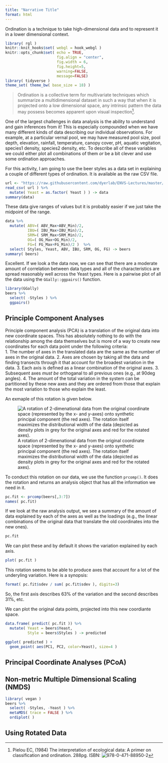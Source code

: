 ```yaml
---
title: "Narrative Title"
format: html
---
```


Ordination is a technique to take high-dimensional data and to represent it in a lower dimensional context.  

```r
library( rgl )
knitr::knit_hooks$set( webgl = hook_webgl )
knitr::opts_chunk$set( echo = TRUE, 
                       fig.align = "center", 
                       fig.width = 6, 
                       fig.height=5, 
                       warning=FALSE, 
                       message=FALSE)
library( tidyverse )
theme_set( theme_bw( base_size = 18) )
```

> Ordination is a collective term for multivariate techniques which summarize a multidimensional dataset in such a way that when it is projected onto a low dimensional space, any intrinsic pattern the data may possess becomes apparent upon visual inspection[^1].

One of the largest challenges in data analysis is the ability to understand and gain inferences from it!  This is especially compounded when we have many different kinds of data describing our individual observations.  For example, at a particular vernal pool, we may have measured pool size, pool depth, elevation, rainfall, temperature, canopy cover, pH, aquatic vegitation, species1 density, species2 density, etc.  To describe all of these variables we could either plot all combinations of them *or* be a bit clever and use some ordination approaches.

For this activity, I am going to use the beer styles as a data set in explaining a couple of different types of ordination.  It is available as the raw CSV file.

```r
url <- "https://raw.githubusercontent.com/dyerlab/ENVS-Lectures/master/data/Beer_Styles.csv"
read_csv( url ) %>%
  mutate( Yeast = as.factor( Yeast ) ) -> data
summary(data)
```

These data give ranges of values but it is probably easier if we just take the midpoint of the range.

```r
data %>%
  mutate( ABV=( ABV_Max+ABV_Min)/2,
          IBU=( IBU_Max+IBU_Min)/2,
          SRM=( SRM_Max+SRM_Min)/2,
          OG=( OG_Max+OG_Min)/2,
          FG=( FG_Max+FG_Min)/2 )  %>%
  select( Styles, Yeast, ABV, IBU, SRM, OG, FG) -> beers
summary( beers)
```

Excellent.  If we look a the data now, we can see that there are a moderate amount of correlation between data types and all of the characteristics are spread reasonably well across the Yeast types.  Here is a pairwise plot of all the data using the `GGally::ggpairs()` function.

```r
library(GGally)
beers %>%
  select( -Styles ) %>%
  ggpairs() 
```



## Principle Component Analyses

Principle component analysis (PCA) is a translation of the original data into new coordinate spaces.  This has absolutely nothing to do with the relationship among the data themselves but is more of a way to create new coordinates for each data point under the following criteria:  
1. The number of axes in the translated data are the same as the number of axes in the original data.
2. Axes are chosen by taking all the data and finding transects through it that account for the broadest variation in the data.
3. Each axis is defined as a linear combination of the original axes.
3. Subsequent axes *must be* orthoganal to all previous ones (e.g., at 90$\deg$ angles).
4. The amount of the total variation in the system can be partitioned by these new axes and they are ordered from those that explain the most variation to those who explain the least.

An exmaple of this rotation is given below.

![A rotation of 2-dimenational data from the original coordinate space (represented by the x- and y-axes) onto synthetic principal component (the red axes). The rotation itself maximizes the distributional width of the data (depicted as density plots in grey for the original axes and red for the rotated axes).](https://live.staticflickr.com/65535/50613620086_2d1f9ca6dd_c_d.jpg)

To conduct this rotation on our data, we use the function `prcomp()`.  It does the rotation and returns an analysis object that has all the information we need in it.

```r
pc.fit <- prcomp(beers[,3:7])
names( pc.fit)
```

If we look at the raw analysis output, we see a summary of the amount of data explained by each of the axes as well as the loadings (e.g., the linear combinations of the original data that translate the old coordinates into the new ones).

```r
pc.fit
```

We can plot these and by default it shows the variation explained by each axis.

```r
plot( pc.fit )
```

This rotation seems to be able to produce axes that account for a lot of the underyling variation.  Here is a synopsis:

```r
format( pc.fit$sdev / sum( pc.fit$sdev ), digits=3)
```

So, the first axis describes 63% of the variation and the second describes 31%, etc.

We can plot the original data points, projected into this new coordiante space.

```r
data.frame( predict( pc.fit )) %>%
  mutate( Yeast = beers$Yeast, 
          Style = beers$Styles ) -> predicted

ggplot( predicted ) + 
  geom_point( aes(PC1, PC2, color=Yeast), size=4 )

```

## Principal Coordinate Analyses (PCoA)






## Non-metric Multiple Dimensional Scaling (NMDS)

```r
library( vegan )
beers %>%
  select( -Styles, -Yeast ) %>%
  metaMDS( trace = FALSE ) %>%
  ordiplot( )
```



## Using Rotated Data





[^1]: Pielou EC, (1984) The interpretation of ecological data: A primer on classification and ordination.  288pg. ISBN: ![978-0-471-88950-2](https://www.wiley.com/en-us/The+Interpretation+of+Ecological+Data%3A+A+Primer+on+Classification+and+Ordination-p-9780471889502)

